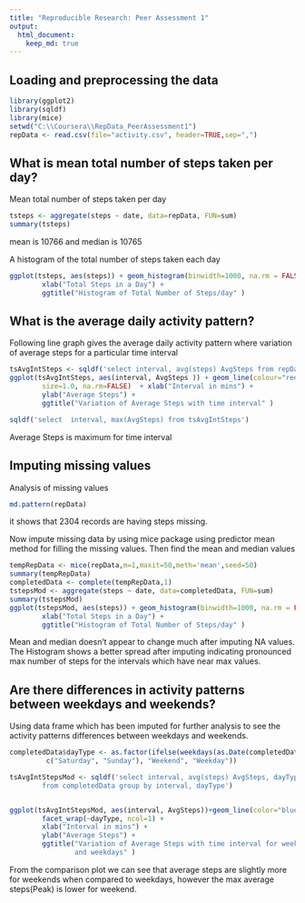 ```yaml
---
title: "Reproducible Research: Peer Assessment 1"
output: 
  html_document:
    keep_md: true
---
```



## Loading and preprocessing the data
```R
library(ggplot2)
library(sqldf)
library(mice)
setwd("C:\\Coursera\\RepData_PeerAssessment1")
repData <- read.csv(file="activity.csv", header=TRUE,sep=",")
```

## What is mean total number of steps taken per day?

Mean total number of steps taken per day
```R
tsteps <- aggregate(steps ~ date, data=repData, FUN=sum)
summary(tsteps)
```
mean is 10766 and median is 10765

A histogram of the total number of steps taken each day

```R
ggplot(tsteps, aes(steps)) + geom_histogram(binwidth=1000, na.rm = FALSE) +
        xlab("Total Steps in a Day") +
        ggtitle("Histogram of Total Number of Steps/day" )

```

## What is the average daily activity pattern?

Following line graph gives the average daily activity pattern where variation 
of average steps for a particular time interval

```R
tsAvgIntSteps <- sqldf('select interval, avg(steps) AvgSteps from repData group by interval')
ggplot(tsAvgIntSteps, aes(interval, AvgSteps )) + geom_line(colour="red",
        size=1.0, na.rm=FALSE)  + xlab("Interval in mins") +
        ylab("Average Steps") +
        ggtitle("Variation of Average Steps with time interval" )
```

```R
sqldf('select  interval, max(AvgSteps) from tsAvgIntSteps') 
```
Average Steps is maximum for time interval

## Imputing missing values

Analysis of missing values
```R
md.pattern(repData)
```
it shows that 2304 records are having steps missing.

Now impute missing data by using mice package using predictor mean method for filling the missing values.  Then find the mean and median values
```R
tempRepData <- mice(repData,m=1,maxit=50,meth='mean',seed=50)
summary(tempRepData)
completedData <- complete(tempRepData,1)
tstepsMod <- aggregate(steps ~ date, data=completedData, FUN=sum)
summary(tstepsMod)
ggplot(tstepsMod, aes(steps)) + geom_histogram(binwidth=1000, na.rm = FALSE) +
        xlab("Total Steps in a Day") +
        ggtitle("Histogram of Total Number of Steps/day" )

```

Mean and median doesn't appear to change much after imputing NA values.  
The Histogram shows a better spread after imputing indicating pronounced max 
number of steps for the intervals which have near max values.

## Are there differences in activity patterns between weekdays and weekends?
Using data frame which has been imputed for further analysis to see the activity
patterns differences between weekdays and weekends. 

```R
completedData$dayType <- as.factor(ifelse(weekdays(as.Date(completedData$date)) %in%
         c("Saturday", "Sunday"), "Weekend", "Weekday"))

tsAvgIntStepsMod <- sqldf('select interval, avg(steps) AvgSteps, dayType 
        from completedData group by interval, dayType')


ggplot(tsAvgIntStepsMod, aes(interval, AvgSteps))+geom_line(color="blue")+ 
        facet_wrap(~dayType, ncol=1) +
        xlab("Interval in mins") +
        ylab("Average Steps") +
        ggtitle("Variation of Average Steps with time interval for weekend 
                and weekdays" )

```

From the comparison plot we can see that average steps are slightly more for weekends 
when compared to weekdays, however the max average steps(Peak) is lower for weekend. 
